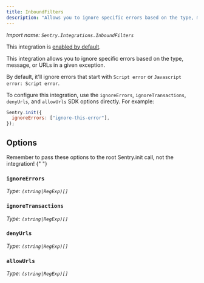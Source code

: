 ```yaml
---
title: InboundFilters
description: "Allows you to ignore specific errors based on the type, message, or URLs in a given exception. (default)"
---
```


_Import name: `Sentry.Integrations.InboundFilters`_

This integration is [enabled by default](./../#modifying-default-integrations).

This integration allows you to ignore specific errors based on the type,
message, or URLs in a given exception.

By default, it'll ignore errors that start with `Script error` or `Javascript error: Script error`.

To configure this integration, use the `ignoreErrors`, `ignoreTransactions`, `denyUrls`,
and `allowUrls` SDK options directly. For example:

```javascript
Sentry.init({
  ignoreErrors: ["ignore-this-error"],
});
```

## Options

<Note>
  Remember to pass these options to the root Sentry.init call, not the
  integration!
</Note>{" "}

### `ignoreErrors`

_Type: `(string|RegExp)[]`_

<Include name="platforms/configuration/options/ignore-errors.mdx" />

### `ignoreTransactions`

_Type: `(string|RegExp)[]`_

<Include name="platforms/configuration/options/ignore-transactions.mdx" />

### `denyUrls`

_Type: `(string|RegExp)[]`_

<Include name="platforms/configuration/options/deny-urls.mdx" />

### `allowUrls`

_Type: `(string|RegExp)[]`_

<Include name="platforms/configuration/options/allow-urls.mdx" />
